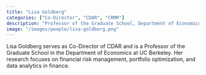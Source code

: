 ```yaml
---
title: "Lisa Goldberg"
categories: ["Co-Director", "CDAR", "CRMR"]
description: "Professor of the Graduate School, Department of Economics, UC Berkeley"
image: "/images/people/lisa-goldberg.png"
---
```


Lisa Goldberg serves as Co-Director of CDAR and is a Professor of the Graduate School in the Department of Economics at UC Berkeley. Her research focuses on financial risk management, portfolio optimization, and data analytics in finance.
